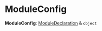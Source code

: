 
# ModuleConfig

 **ModuleConfig**: [ModuleDeclaration](../../types/types/types.ModuleDeclaration.mdx) & `object`
